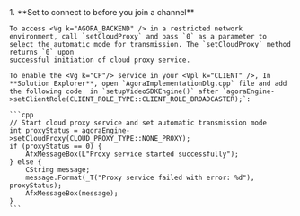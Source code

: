 <PlatformWrapper platform="windows">
1.  **Set <Vpd k="SDK" /> to connect to <Vg k="CP"/> before you join a channel**

    To access <Vg k="AGORA_BACKEND" /> in a restricted network environment, call `setCloudProxy` and pass `0` as a parameter to select the automatic mode for transmission. The `setCloudProxy` method returns `0` upon
    successful initiation of cloud proxy service.

    To enable the <Vg k="CP"/> service in your <Vpl k="CLIENT" />, In **Solution Explorer**, open `AgoraImplementationDlg.cpp` file and add the following code  in `setupVideoSDKEngine()` after `agoraEngine->setClientRole(CLIENT_ROLE_TYPE::CLIENT_ROLE_BROADCASTER);`:

    ```cpp
    // Start cloud proxy service and set automatic transmission mode
    int proxyStatus = agoraEngine->setCloudProxy(CLOUD_PROXY_TYPE::NONE_PROXY);
    if (proxyStatus == 0) {
        AfxMessageBox(L"Proxy service started successfully");
    } else {
        CString message;
        message.Format(_T("Proxy service failed with error: %d"), proxyStatus);
        AfxMessageBox(message);
    }
    ```

</PlatformWrapper>